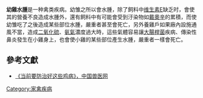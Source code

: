 {{nofootnotes|time=2010-06-09T06:04:50+00:00}}
{{Refimprove |time=2010-06-08T20:16:47+00:00 }}
'''幼雞水腫'''是一种禽类疾病。幼雏之所以會水腫，除了飼料中[[维生素E|维生素E]]缺乏时，會使其的營養不良造成水腫外，還有飼料中有可能會受到汙染物如[[戴奧辛|戴奧辛]]的累積，而使幼雏吃了之後造成某些部位水腫，嚴重者甚至會死亡，另外養雞戶如果廠內設施通風不當，造成[[二氧化硫|二氧化硫]]、[[氨氣|氨氣]]濃度過大時，這些氣體容易讓[[大腸桿菌|大腸桿菌]]疾病、傳染性鼻炎發生在小雞身上，也會使小雞的某些部位產生水腫，嚴重者一樣會死亡。

==參考文獻==
* [https://web.archive.org/web/20160305222549/http://www.cnvet.com.cn/html/50/n-30450.html 《当前要防治好这些鸡病》，中国兽医网]

[[Category:家禽疾病|Category:家禽疾病]]
